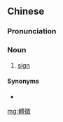 ==Chinese==
{{zh-forms|s=体征}}

===Pronunciation===
{{zh-pron
|m=tǐzhēng
|c=tai2 zing1
|cat=n
}}

===Noun===
{{zh-noun}}

# {{qualifier|medicine}} [[sign]]

====Synonyms====
* {{zh-l|生命體徵}}

[[mg:體徵]]